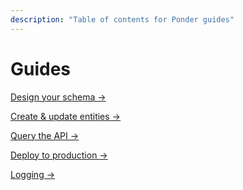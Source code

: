 ```yaml
---
description: "Table of contents for Ponder guides"
---
```


# Guides

[Design your schema →](/guides/design-your-schema)

[Create & update entities →](/guides/create-update-entities)

[Query the API →](/guides/query-the-api)

[Deploy to production →](/guides/production)

[Logging →](/guides/logging)
